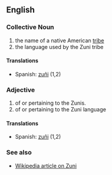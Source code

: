 ==English==

===Collective Noun===

# the name of a native American [[tribe]]
# the language used by the Zuni tribe

====Translations====
*Spanish: [[zuñi]] (1,2)

===Adjective===

# of or pertaining to the Zunis.
# of or pertaining to the Zuni language

====Translations====

*Spanish: [[zuñi]] (1,2)

===See also===

*[[w:en:Zuni|Wikipedia article on Zuni]]